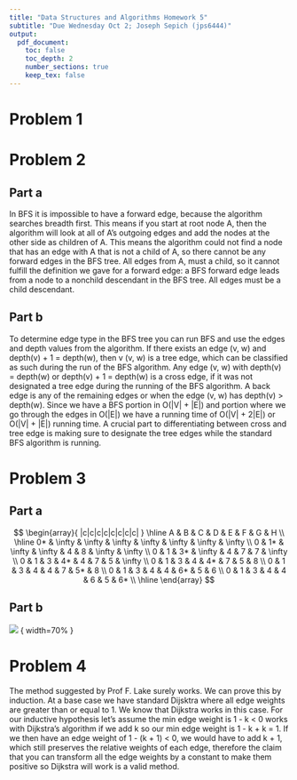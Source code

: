 ```yaml
---
title: "Data Structures and Algorithms Homework 5"
subtitle: "Due Wednesday Oct 2; Joseph Sepich (jps6444)"
output:
  pdf_document:
    toc: false
    toc_depth: 2
    number_sections: true
    keep_tex: false
---
```



# Problem 1 



\pagebreak

# Problem 2

## Part a

In BFS it is impossible to have a forward edge, because the algorithm searches breadth first. This means if you start at root node A, then the algorithm will look at all of A's outgoing edges and add the nodes at the other side as children of A. This means the algorithm could not find a node that has an edge with A that is not a child of A, so there cannot be any forward edges in the BFS tree. All edges from A, must a child, so it cannot fulfill the definition we gave for a forward edge: a BFS forward edge leads from a node to a nonchild descendant in the BFS tree. All edges must be a child descendant.

\pagebreak

## Part b

To determine edge type in the BFS tree you can run BFS and use the edges and depth values from the algorithm. If there exists an edge (v, w) and depth(v) + 1 = depth(w), then v (v, w) is a tree edge, which can be classified as such during the run of the BFS algorithm. Any edge (v, w) with depth(v) = depth(w) or depth(v) + 1 = depth(w) is a cross edge, if it was not designated a tree edge during the running of the BFS algorithm. A back edge is any of the remaining edges or when the edge (v, w) has depth(v) > depth(w). Since we have a BFS portion in O(|V| + |E|) and portion where we go through the edges in O(|E|) we have a running time of O(|V| + 2|E|) or O(|V| + |E|) running time. A crucial part to differentiating between cross and tree edge is making sure to designate the tree edges while the standard BFS algorithm is running.

\pagebreak

# Problem 3

## Part a

$$
\begin{array}{ |c|c|c|c|c|c|c|c| }
 \hline
 A & B & C & D & E & F & G & H \\
 \hline
 0* & \infty & \infty & \infty & \infty & \infty & \infty & \infty \\
 0 & 1* & \infty & \infty & 4 & 8 & \infty & \infty \\
 0 & 1 & 3* & \infty & 4 & 7 & 7 & \infty \\
 0 & 1 & 3 & 4* & 4 & 7 & 5 & \infty \\
 0 & 1 & 3 & 4 & 4* & 7 & 5 & 8 \\
 0 & 1 & 3 & 4 & 4 & 7 & 5* & 8 \\
 0 & 1 & 3 & 4 & 4 & 6* & 5 & 6 \\
 0 & 1 & 3 & 4 & 4 & 6 & 5 & 6* \\
 \hline
\end{array}
$$

\pagebreak

## Part b

![](./ShortestPath3bHW5.PNG) { width=70% }

\pagebreak

# Problem 4

The method suggested by Prof F. Lake surely works. We can prove this by induction. At a base case we have standard Dijsktra where all edge weights are greater than or equal to 1. We know that Dijkstra works in this case. For our inductive hypothesis let's assume the min edge weight is 1 - k < 0 works with Dijkstra's algorithm if we add k so our min edge weight is 1 - k + k = 1. If we then have an edge weight of 1 - (k + 1) < 0, we would have to add k + 1, which still preserves the relative weights of each edge, therefore the claim that you can transform all the edge weights by a constant to make them positive so Dijkstra will work is a valid method.




















